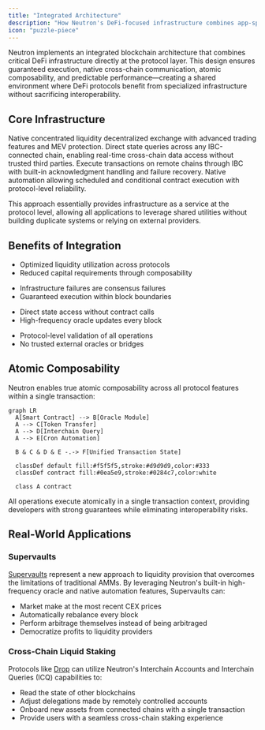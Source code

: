 ```yaml
---
title: "Integrated Architecture"
description: "How Neutron's DeFi-focused infrastructure combines app-specific features with atomic composability"
icon: "puzzle-piece"
---
```


Neutron implements an integrated blockchain architecture that combines critical DeFi infrastructure directly at the protocol layer. This design ensures guaranteed execution, native cross-chain communication, atomic composability, and predictable performance—creating a shared environment where DeFi protocols benefit from specialized infrastructure without sacrificing interoperability.

## Core Infrastructure 

<CardGroup cols={2}>
  <Card title="DEX Module" icon="arrows-rotate" iconType="duotone" href="/developers/modules/dex">
    Native concentrated liquidity decentralized exchange with advanced trading features and MEV protection.
  </Card>
  <Card title="Interchain Queries (ICQ)" icon="network-wired" iconType="duotone" href="/developers/modules/interchain-queries">
    Direct state queries across any IBC-connected chain, enabling real-time cross-chain data access without trusted third parties.
  </Card>
  <Card title="Interchain Transactions (ICTX)" icon="arrows-left-right" iconType="duotone" href="/developers/modules/interchaintxs">
    Execute transactions on remote chains through IBC with built-in acknowledgment handling and failure recovery.
  </Card>
  <Card title="Cron Module" icon="clock" iconType="duotone" href="/developers/modules/cron">
    Native automation allowing scheduled and conditional contract execution with protocol-level reliability.
  </Card>
</CardGroup>

This approach essentially provides infrastructure as a service at the protocol level, allowing all applications to leverage shared utilities without building duplicate systems or relying on external providers.

## Benefits of Integration

<CardGroup cols={2}>
  <Card title="Capital Efficiency" icon="coins" iconType="duotone">
    <ul className="mt-2 space-y-1">
      <li>Optimized liquidity utilization across protocols</li>
      <li>Reduced capital requirements through composability</li>
    </ul>
  </Card>
  
  <Card title="Reliability" icon="shield-check" iconType="duotone">
    <ul className="mt-2 space-y-1">
      <li>Infrastructure failures are consensus failures</li>
      <li>Guaranteed execution within block boundaries</li>
    </ul>
  </Card>
  
  <Card title="Performance" icon="bolt" iconType="duotone">
    <ul className="mt-2 space-y-1">
      <li>Direct state access without contract calls</li>
      <li>High-frequency oracle updates every block</li>
    </ul>
  </Card>
  
  <Card title="Security" icon="lock" iconType="duotone">
    <ul className="mt-2 space-y-1">
      <li>Protocol-level validation of all operations</li>
      <li>No trusted external oracles or bridges</li>
    </ul>
  </Card>
</CardGroup>

## Atomic Composability

Neutron enables true atomic composability across all protocol features within a single transaction:

```mermaid
graph LR
  A[Smart Contract] --> B[Oracle Module]
  A --> C[Token Transfer]
  A --> D[Interchain Query]
  A --> E[Cron Automation]
  
  B & C & D & E -.-> F[Unified Transaction State]
  
  classDef default fill:#f5f5f5,stroke:#d9d9d9,color:#333
  classDef contract fill:#0ea5e9,stroke:#0284c7,color:white
  
  class A contract
```

All operations execute atomically in a single transaction context, providing developers with strong guarantees while eliminating interoperability risks.

## Real-World Applications

### Supervaults
[Supervaults](/defi/supervaults) represent a new approach to liquidity provision that overcomes the limitations of traditional AMMs. By leveraging Neutron's built-in high-frequency oracle and native automation features, Supervaults can:

- Market make at the most recent CEX prices
- Automatically rebalance every block
- Perform arbitrage themselves instead of being arbitraged
- Democratize profits to liquidity providers

### Cross-Chain Liquid Staking
Protocols like [Drop](/defi/drop) can utilize Neutron's Interchain Accounts and Interchain Queries (ICQ) capabilities to:

- Read the state of other blockchains
- Adjust delegations made by remotely controlled accounts
- Onboard new assets from connected chains with a single transaction
- Provide users with a seamless cross-chain staking experience
